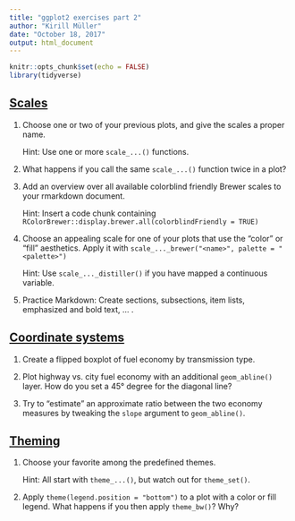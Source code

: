 ```yaml
---
title: "ggplot2 exercises part 2"
author: "Kirill Müller"
date: "October 18, 2017"
output: html_document
---
```


```r
knitr::opts_chunk$set(echo = FALSE)
library(tidyverse)
```

## [Scales](scales.html)

1. Choose one or two of your previous plots, and give the scales a proper name.

    Hint: Use one or more `scale_...()` functions.

1. What happens if you call the same `scale_...()` function twice in a plot?

1. Add an overview over all available colorblind friendly Brewer scales to your rmarkdown document.

    Hint: Insert a code chunk containing `RColorBrewer::display.brewer.all(colorblindFriendly = TRUE)`

1. Choose an appealing scale for one of your plots that use the "color" or "fill" aesthetics. Apply it with `scale_..._brewer("<name>", palette = "<palette>")`

    Hint: Use `scale_..._distiller()` if you have mapped a continuous variable.

1. Practice Markdown: Create sections, subsections, item lists, emphasized and bold text, ... .


## [Coordinate systems](coord.html)

1. Create a flipped boxplot of fuel economy by transmission type.

1. Plot highway vs. city fuel economy with an additional `geom_abline()` layer.  How do you set a 45° degree for the diagonal line? 

1. Try to "estimate" an approximate ratio between the two economy measures by tweaking the `slope` argument to `geom_abline()`.


## [Theming](theme.html)

1. Choose your favorite among the predefined themes.

    Hint: All start with `theme_...()`, but watch out for `theme_set()`.

1. Apply `theme(legend.position = "bottom")` to a plot with a color or fill legend.  What happens if you then apply `theme_bw()`? Why?
